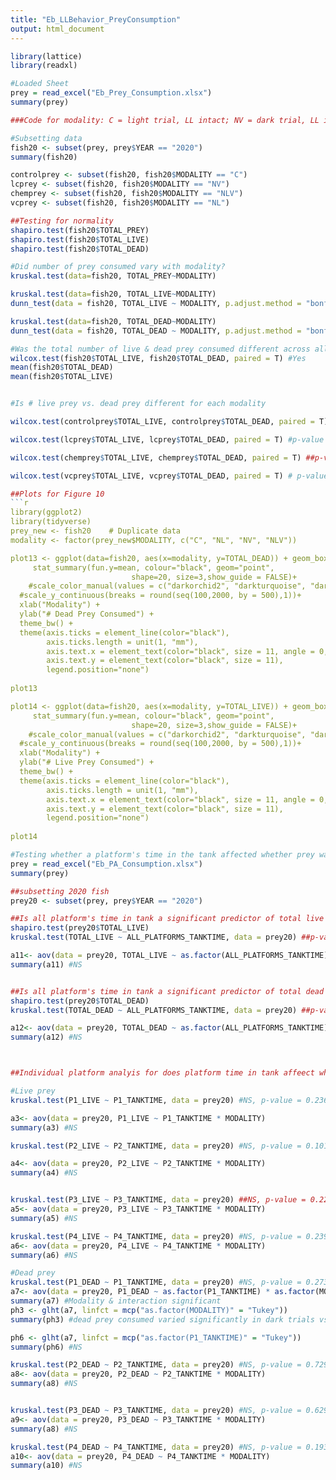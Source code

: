 ```yaml
---
title: "Eb_LLBehavior_PreyConsumption"
output: html_document
---
```



```r
library(lattice)
library(readxl)

#Loaded Sheet 
prey = read_excel("Eb_Prey_Consumption.xlsx")
summary(prey) 

###Code for modality: C = light trial, LL intact; NV = dark trial, LL intact, NL = light trial, LL ablated, NVL = dark trial, LL ablated
```

```r
#Subsetting data 
fish20 <- subset(prey, prey$YEAR == "2020")
summary(fish20)

controlprey <- subset(fish20, fish20$MODALITY == "C")
lcprey <- subset(fish20, fish20$MODALITY == "NV")
chemprey <- subset(fish20, fish20$MODALITY == "NLV")
vcprey <- subset(fish20, fish20$MODALITY == "NL")
```

```r
##Testing for normality 
shapiro.test(fish20$TOTAL_PREY)
shapiro.test(fish20$TOTAL_LIVE)
shapiro.test(fish20$TOTAL_DEAD)

#Did number of prey consumed vary with modality? 
kruskal.test(data=fish20, TOTAL_PREY~MODALITY)

kruskal.test(data=fish20, TOTAL_LIVE~MODALITY)
dunn_test(data = fish20, TOTAL_LIVE ~ MODALITY, p.adjust.method = "bonferroni")

kruskal.test(data=fish20, TOTAL_DEAD~MODALITY)
dunn_test(data = fish20, TOTAL_DEAD ~ MODALITY, p.adjust.method = "bonferroni")

#Was the total number of live & dead prey consumed different across all treatments? 
wilcox.test(fish20$TOTAL_LIVE, fish20$TOTAL_DEAD, paired = T) #Yes 
mean(fish20$TOTAL_DEAD)
mean(fish20$TOTAL_LIVE)


#Is # live prey vs. dead prey different for each modality

wilcox.test(controlprey$TOTAL_LIVE, controlprey$TOTAL_DEAD, paired = T) #.01298

wilcox.test(lcprey$TOTAL_LIVE, lcprey$TOTAL_DEAD, paired = T) #p-value = 0.04472

wilcox.test(chemprey$TOTAL_LIVE, chemprey$TOTAL_DEAD, paired = T) ##p-value = 0.3447 NOT SIG INTERESTING

wilcox.test(vcprey$TOTAL_LIVE, vcprey$TOTAL_DEAD, paired = T) # p-value = 0.02627
```



```r
##Plots for Figure 10 
```r
library(ggplot2)
library(tidyverse)
prey_new <- fish20    # Duplicate data
modality <- factor(prey_new$MODALITY, c("C", "NL", "NV", "NLV"))

plot13 <- ggplot(data=fish20, aes(x=modality, y=TOTAL_DEAD)) + geom_boxplot(outlier.shape = 1) +
     stat_summary(fun.y=mean, colour="black", geom="point", 
                           shape=20, size=3,show_guide = FALSE)+
    #scale_color_manual(values = c("darkorchid2", "darkturquoise", "darkorchid4", "deepskyblue")) +
  #scale_y_continuous(breaks = round(seq(100,2000, by = 500),1))+
  xlab("Modality") +
  ylab("# Dead Prey Consumed") +
  theme_bw() +
  theme(axis.ticks = element_line(color="black"),
        axis.ticks.length = unit(1, "mm"),
        axis.text.x = element_text(color="black", size = 11, angle = 0, vjust = 1, hjust = 0.5),
        axis.text.y = element_text(color="black", size = 11),
        legend.position="none")
  
plot13 

plot14 <- ggplot(data=fish20, aes(x=modality, y=TOTAL_LIVE)) + geom_boxplot(outlier.shape = 1) +
     stat_summary(fun.y=mean, colour="black", geom="point", 
                           shape=20, size=3,show_guide = FALSE)+
    #scale_color_manual(values = c("darkorchid2", "darkturquoise", "darkorchid4", "deepskyblue")) +
  #scale_y_continuous(breaks = round(seq(100,2000, by = 500),1))+
  xlab("Modality") +
  ylab("# Live Prey Consumed") +
  theme_bw() +
  theme(axis.ticks = element_line(color="black"),
        axis.ticks.length = unit(1, "mm"),
        axis.text.x = element_text(color="black", size = 11, angle = 0, vjust = 1, hjust = 0.5),
        axis.text.y = element_text(color="black", size = 11),
        legend.position="none")
  
plot14 
```


```r
#Testing whether a platform's time in the tank affected whether prey was consumed  
prey = read_excel("Eb_PA_Consumption.xlsx")
summary(prey)

##subsetting 2020 fish 
prey20 <- subset(prey, prey$YEAR == "2020")

##Is all platform's time in tank a significant predictor of total live prey consumed? 
shapiro.test(prey20$TOTAL_LIVE)
kruskal.test(TOTAL_LIVE ~ ALL_PLATFORMS_TANKTIME, data = prey20) ##p-value = 0.3044

a11<- aov(data = prey20, TOTAL_LIVE ~ as.factor(ALL_PLATFORMS_TANKTIME) * as.factor(MODALITY))
summary(a11) #NS


##Is all platform's time in tank a significant predictor of total dead prey consumed? 
shapiro.test(prey20$TOTAL_DEAD)
kruskal.test(TOTAL_DEAD ~ ALL_PLATFORMS_TANKTIME, data = prey20) ##p-value = 0.8085

a12<- aov(data = prey20, TOTAL_DEAD ~ as.factor(ALL_PLATFORMS_TANKTIME) * as.factor(MODALITY))
summary(a12) #NS



##Individual platform analyis for does platform time in tank affeect whether live or dead prey was consumed? 

#Live prey 
kruskal.test(P1_LIVE ~ P1_TANKTIME, data = prey20) #NS, p-value = 0.2363

a3<- aov(data = prey20, P1_LIVE ~ P1_TANKTIME * MODALITY)
summary(a3) #NS

kruskal.test(P2_LIVE ~ P2_TANKTIME, data = prey20) #NS, p-value = 0.1017

a4<- aov(data = prey20, P2_LIVE ~ P2_TANKTIME * MODALITY)
summary(a4) #NS


kruskal.test(P3_LIVE ~ P3_TANKTIME, data = prey20) ##NS, p-value = 0.2282
a5<- aov(data = prey20, P3_LIVE ~ P3_TANKTIME * MODALITY)
summary(a5) #NS

kruskal.test(P4_LIVE ~ P4_TANKTIME, data = prey20) #NS, p-value = 0.2399
a6<- aov(data = prey20, P4_LIVE ~ P4_TANKTIME * MODALITY)
summary(a6) #NS 

#Dead prey 
kruskal.test(P1_DEAD ~ P1_TANKTIME, data = prey20) #NS, p-value = 0.2739
a7<- aov(data = prey20, P1_DEAD ~ as.factor(P1_TANKTIME) * as.factor(MODALITY))
summary(a7) #Modality & interaction significant 
ph3 <- glht(a7, linfct = mcp("as.factor(MODALITY)" = "Tukey"))
summary(ph3) #dead prey consumed varied significantly in dark trials vs. dark trials w/ LL ablated, light trials w/ LL ablated vs. dark trials w/ LL ablated, and dark trials w/ LL ablated vs. light trials w/ LL 

ph6 <- glht(a7, linfct = mcp("as.factor(P1_TANKTIME)" = "Tukey"))
summary(ph6) #NS 

kruskal.test(P2_DEAD ~ P2_TANKTIME, data = prey20) #NS, p-value = 0.7295
a8<- aov(data = prey20, P2_DEAD ~ P2_TANKTIME * MODALITY) 
summary(a8) #NS


kruskal.test(P3_DEAD ~ P3_TANKTIME, data = prey20) #NS, p-value = 0.6296
a9<- aov(data = prey20, P3_DEAD ~ P3_TANKTIME * MODALITY)
summary(a8) #NS

kruskal.test(P4_DEAD ~ P4_TANKTIME, data = prey20) #NS, p-value = 0.1939
a10<- aov(data = prey20, P4_DEAD ~ P4_TANKTIME * MODALITY)
summary(a10) #NS
```

